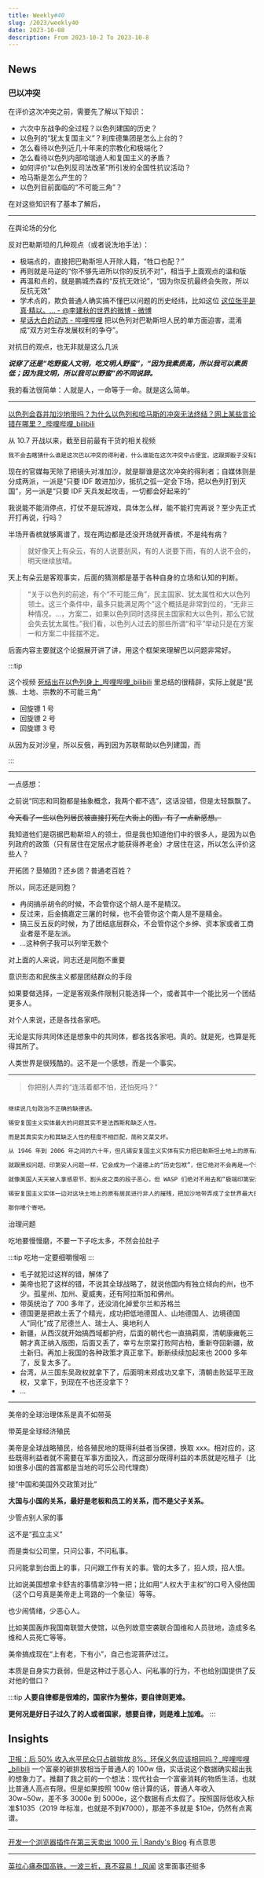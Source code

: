 ```yaml
---
title: Weekly#40
slug: /2023/weekly40
date: 2023-10-08
description: From 2023-10-2 To 2023-10-8
---
```





## News

### 巴以冲突

在评价这次冲突之前，需要先了解以下知识：

- 六次中东战争的全过程？以色列建国的历史？
- 以色列的“犹太复国主义”？利库德集团是怎么上台的？
- 怎么看待以色列近几十年来的宗教化和极端化？
- 怎么看待以色列内部哈瑞迪人和复国主义的矛盾？
- 如何评价“以色列反司法改革”所引发的全国性抗议活动？
- 哈马斯是怎么产生的？
- 以色列目前面临的“不可能三角”？


在对这些知识有了基本了解后，


---

在舆论场的分化

反对巴勒斯坦的几种观点（或者说洗地手法）：

- 极端点的，直接把巴勒斯坦人开除人籍，“牲口也配？”
- 再则就是马逆的“你不够先进所以你的反抗不对”，相当于上面观点的温和版
- 再温和点的，就是鹏城杰森的“反抗无效论”，“因为你反抗最终会失败，所以反抗无效”
- 学术点的，欺负普通人确实搞不懂巴以问题的历史经纬，比如这位 [这位张平是真·精以。... - @李建秋的世界的微博 - 微博](https://weibo.com/1687813073/NnN8C8tcr#comment)
- [星话大白的动态 - 哔哩哔哩](https://t.bilibili.com/852290346709680149) 把以色列对巴勒斯坦人民的单方面迫害，混淆成“双方对生存发展权利的争夺”。

对抗日的观点，也无非就是这么几派

***说穿了还是“吃野蛮人文明，吃文明人野蛮”，“因为我素质高，所以我可以素质低；因为我文明，所以我可以野蛮”的不同说辞。***

我的看法很简单：人就是人，一命等于一命。就是这么简单。


---



[以色列会吞并加沙地带吗？为什么以色列和哈马斯的冲突无法终结？网上某些言论错在哪里？_哔哩哔哩_bilibili](https://www.bilibili.com/video/BV1Rc411f7q4/)

从 10.7 开战以来，截至目前最有干货的相关视频

```markdown
我不会去瞎猜什么谁是这次巴以冲突的得利者，什么谁能在这次冲突中占便宜，这跟掷骰子没有区别，尽管它很吸引围观群众，重要的不是老胡是这次冲突的最大得利者，这个东西是不好说的，今天看好像他的支持率一下子很高，实际上...
```

现在的官媒每天除了把镜头对准加沙，就是聊谁是这次冲突的得利者；自媒体则是分成两派，一派是“只要 IDF 敢进加沙，抵抗之弧一定会下场，把以色列打到灭国”，另一派是“只要 IDF 天兵发起攻击，一切都会好起来的”

我说能不能消停点，打仗不是玩游戏，具体怎么样，能不能打完再说？至少先正式开打再说，行吗？

半场开香槟就够离谱了，现在两边都是还没开场就开香槟，不是纯有病？

> 就好像天上有朵云，有的人说要刮风，有的人说要下雨，有的人说不会的，明天继续放晴。

天上有朵云是客观事实，后面的猜测都是基于各种自身的立场和认知的判断。

> “关于以色列的前途，有个“不可能三角”，民主国家、犹太属性和大以色列领土。这三个条件中，最多只能满足两个”这个概括是非常到位的，“无非三种情况，...，方案二，如果以色列同时选择民主国家和大以色列，那么它就会失去犹太属性。”我们看，以色列人过去的那些所谓“和平”举动只是在方案一和方案二中摇摆不定。

后面内容主要就这个论据展开讲了讲，用这个框架来理解巴以问题非常好。

:::tip

这个视频 [死结出在以色列身上_哔哩哔哩_bilibili](https://www.bilibili.com/video/BV1j84y197E4/) 里总结的很精辟，实际上就是“民族、土地、宗教的不可能三角”

- 回旋镖 1 号
- 回旋镖 2 号
- 回旋镖 3 号

从因为反对沙皇，所以反俄，再到因为苏联帮助以色列建国，而

:::



---





一点感想：

之前说“同志和同胞都是抽象概念，我两个都不选”，这话没错，但是太轻飘飘了。

~~今天看了一些以色列居民被直接打死在大街上的图，有了一点新感想。~~

我知道他们是窃据巴勒斯坦人的领土，但是我也知道他们中的很多人，是因为以色列政府的政策（只有居住在定居点才能获得养老金）才居住在这，所以怎么评价这些人？

开拓团？垦殖团？还乡团？普通老百姓？

所以，同志还是同胞？

- 冉闵搞杀胡令的时候，不会管你这个胡人是不是精汉。
- 反过来，后金搞嘉定三屠的时候，也不会管你这个南人是不是精金。
- 搞三反五反的时候，为了团结底层群众，不会管你这个乡绅、资本家或者工商业者是不是左派。
- ...这种例子我可以列举无数个

对上面的人来说，同志还是同胞不重要

意识形态和民族主义都是团结群众的手段

如果要做选择，一定是客观条件限制只能选择一个，或者其中一个能比另一个团结更多人。

对个人来说，还是各找各家吧。

无论是实际共同体还是想象中的共同体，都各找各家吧。真的。就是死，也算是死得其所了。

人类世界是很残酷的。这不是一个感想，而是一个事实。


---

> 你把别人弄的“连活着都不怕，还怕死吗？”



```markdown

继续说几句政治不正确的缺德话。

锡安复国主义实体最大的问题其实不是法西斯和缺乏人性。

而是其真实实力和其缺乏人性的程度不相匹配，简称又菜又坏。

从 1946 年到 2006 年之间的六十年，但凡锡安复国主义实体有实力把巴勒斯坦土地上的原有居民彻底驱逐、铲除、乃至屠杀，那巴以问题也就不再是一个“现实问题”了。

就跟黑奴问题、印第安人问题一样，它会成为一个道德上的“历史包袱”，但它绝对不会再是一个现实中的地缘政治问题。

就像美国人天天被人拿感恩节、割头皮之类的段子恶心，但 WASP 们绝对不用去和“极端印第安游击队”打生打死。

锡安复国主义实体一边对这块土地上的原有居民进行非人的摧残，把加沙地带弄成了全世界最大的露天集中营，另一方面又没有能力更没有胆量把自己的武装真的开进去用屠杀或者驱逐的方式清场。

那你嚎个寄吧。

```

治理问题

吃地要慢慢磨，不要一下子吃太多，不然会拉肚子

:::tip
吃地一定要细嚼慢咽
:::

- 毛子就犯过这样的错，解体了
- 美帝也犯了这样的错，不说其全球战略了，就说他国内有独立倾向的州，也不少。孤星州、加州、夏威夷，还有阿拉斯加和佛州。
- 带英统治了 700 多年了，还没消化掉爱尔兰和苏格兰
- 德国更是把故土丢了个精光，成功把低地德国人、山地德国人、边境德国人“同化”成了尼德兰人、瑞士人、奥地利人
- 新疆，从西汉就开始搞西域都护府，后面的朝代也一直搞羁縻，清朝康雍乾三朝才真正纳入版图，后面又丢了，幸亏左宗棠打败阿古柏，重新夺回新疆，故土新归。再加上我国的各种政策才真正拿下。断断续续加起来也 2000 多年了，反复太多了。
- 台湾，从三国东吴政权就拿下了，后面明末郑成功又拿下，清朝击败延平王政权，又拿下，到现在不也还没拿下？
- ...


---

美帝的全球治理体系是真不如带英

带英是全球经济殖民

美帝是全球战略殖民，给各殖民地的既得利益者当保镖，换取 xxx。相对应的，这些既得利益者就不需要在军事方面投入，而这部分既得利益的本质就是吃租子（比如很多小国的首富都是当地的可乐公司代理商）

接“中国和美国外交政策对比”

**大国与小国的关系，最好是老板和员工的关系，而不是父子关系。**

少管点别人家的事

这不是“孤立主义”

而是类似公司里，只问公事，不问私事。

只问能拿到台面上的事，只问跟工作有关的事。管的太多了，招人烦，招人恨。

比如说美国想拿卡舒吉的事情拿沙特一把；比如用“人权大于主权”的口号入侵他国（这个口号真是美帝走上弯路的一个象征）等等。

也少闹情绪，少恶心人。

比如美国轰炸我国南联盟大使馆，以色列故意空袭联合国维和人员驻地，造成多名维和人员死亡等等。

美帝搞成现在“上有老，下有小”，自己也泥菩萨过江。

本质是自身实力衰弱，但是这种过于恶心人、问私事的行为，不也给别国提供了反对他的借口？


:::tip
**人要自律都是很难的，国家作为整体，要自律则更难。**

**更何况是好日子过久了的人或者国家，想要自律，则是难上加难。**
:::










## Insights


[卫报：后 50% 收入水平民众只占碳排放 8%，环保义务应该相同吗？_哔哩哔哩_bilibili](https://www.bilibili.com/video/BV1594y1J7fQ/) 一个富豪的碳排放相当于普通人的 100w 倍，实话说这个数据确实超出我的想象力了。推翻了我之前的一个想法：现代社会一个富豪消耗的物质生活，也就比普通人高点有限。但是如果按照 100w 倍计算的话，普通人年收入 30w~50w，差不多 3000e 到 5000e，这个数据有点太假了。按照国际低收入标准$1035（2019 年标准，也就是不到¥7000），那差不多就是 $10e，仍然有点离谱。



---

[开发一个浏览器插件在第三天卖出 1000 元 | Randy's Blog](https://lutaonan.com/blog/my-extension-sold-1k-yuan/) 有点意思




---


[英拉心痛泰国高铁，一波三折，真不容易！_风闻](https://user.guancha.cn/main/content?id=1096236) 这里面事还挺多



